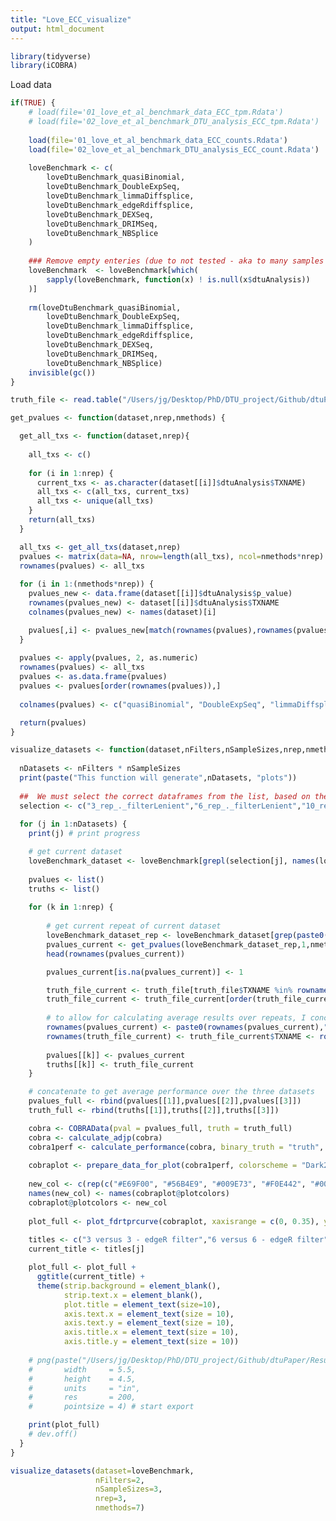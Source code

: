 ```yaml
---
title: "Love_ECC_visualize"
output: html_document
---
```


```r
library(tidyverse)
library(iCOBRA)
```

Load data

```r
if(TRUE) {
    # load(file='01_love_et_al_benchmark_data_ECC_tpm.Rdata')
    # load(file='02_love_et_al_benchmark_DTU_analysis_ECC_tpm.Rdata')
    
    load(file='01_love_et_al_benchmark_data_ECC_counts.Rdata')
    load(file='02_love_et_al_benchmark_DTU_analysis_ECC_count.Rdata')
  
    loveBenchmark <- c(
        loveDtuBenchmark_quasiBinomial,
        loveDtuBenchmark_DoubleExpSeq,
        loveDtuBenchmark_limmaDiffsplice,
        loveDtuBenchmark_edgeRdiffsplice,
        loveDtuBenchmark_DEXSeq,
        loveDtuBenchmark_DRIMSeq,
        loveDtuBenchmark_NBSplice
    )
    
    ### Remove empty enteries (due to not tested - aka to many samples for reasonable runtime)
    loveBenchmark  <- loveBenchmark[which(
        sapply(loveBenchmark, function(x) ! is.null(x$dtuAnalysis))
    )]
    
    rm(loveDtuBenchmark_quasiBinomial,
        loveDtuBenchmark_DoubleExpSeq,
        loveDtuBenchmark_limmaDiffsplice,
        loveDtuBenchmark_edgeRdiffsplice,
        loveDtuBenchmark_DEXSeq,
        loveDtuBenchmark_DRIMSeq,
        loveDtuBenchmark_NBSplice)
    invisible(gc())
}

truth_file <- read.table("/Users/jg/Desktop/PhD/DTU_project/Github/dtuPaper/Data/Love_data/truth_Love.txt")
```

```r
get_pvalues <- function(dataset,nrep,nmethods) {

  get_all_txs <- function(dataset,nrep){
  
    all_txs <- c()
 
    for (i in 1:nrep) {
      current_txs <- as.character(dataset[[i]]$dtuAnalysis$TXNAME)
      all_txs <- c(all_txs, current_txs)
      all_txs <- unique(all_txs)
    }
    return(all_txs)
  }

  all_txs <- get_all_txs(dataset,nrep)
  pvalues <- matrix(data=NA, nrow=length(all_txs), ncol=nmethods*nrep)
  rownames(pvalues) <- all_txs
  
  for (i in 1:(nmethods*nrep)) {
    pvalues_new <- data.frame(dataset[[i]]$dtuAnalysis$p_value)
    rownames(pvalues_new) <- dataset[[i]]$dtuAnalysis$TXNAME
    colnames(pvalues_new) <- names(dataset)[i]

    pvalues[,i] <- pvalues_new[match(rownames(pvalues),rownames(pvalues_new)),1]
  }
  
  pvalues <- apply(pvalues, 2, as.numeric)
  rownames(pvalues) <- all_txs
  pvalues <- as.data.frame(pvalues)
  pvalues <- pvalues[order(rownames(pvalues)),]
  
  colnames(pvalues) <- c("quasiBinomial", "DoubleExpSeq", "limmaDiffsplice", "edgeRDiffsplice", "DEXSeq", "DRIMSeq", "NBSplice")

  return(pvalues)
}
```

```r
visualize_datasets <- function(dataset,nFilters,nSampleSizes,nrep,nmethods) {
  
  nDatasets <- nFilters * nSampleSizes
  print(paste("This function will generate",nDatasets, "plots"))
  
  ##  We must select the correct dataframes from the list, based on the list names
  selection <- c("3_rep_._filterLenient","6_rep_._filterLenient","10_rep_._filterLenient","3_rep_._filterStringent","6_rep_._filterStringent","10_rep_._filterStringent")
  
  for (j in 1:nDatasets) {
    print(j) # print progress

    # get current dataset
    loveBenchmark_dataset <- loveBenchmark[grepl(selection[j], names(loveBenchmark))]
    
    pvalues <- list()
    truths <- list()
    
    for (k in 1:nrep) {
        
        # get current repeat of current dataset
        loveBenchmark_dataset_rep <- loveBenchmark_dataset[grep(paste0("rep_",k,"_fil"),names(loveBenchmark_dataset))]
        pvalues_current <- get_pvalues(loveBenchmark_dataset_rep,1,nmethods)
        head(rownames(pvalues_current))

        pvalues_current[is.na(pvalues_current)] <- 1

        truth_file_current <- truth_file[truth_file$TXNAME %in% rownames(pvalues_current),]
        truth_file_current <- truth_file_current[order(truth_file_current$TXNAME),]
        
        # to allow for calculating average results over repeats, I concatenate thte results over repeats, which requires non-identical rownames
        rownames(pvalues_current) <- paste0(rownames(pvalues_current),"_",k)
        rownames(truth_file_current) <- truth_file_current$TXNAME <- rownames(pvalues_current)
        
        pvalues[[k]] <- pvalues_current
        truths[[k]] <- truth_file_current
    }

    # concatenate to get average performance over the three datasets
    pvalues_full <- rbind(pvalues[[1]],pvalues[[2]],pvalues[[3]])
    truth_full <- rbind(truths[[1]],truths[[2]],truths[[3]]) 

    cobra <- COBRAData(pval = pvalues_full, truth = truth_full)
    cobra <- calculate_adjp(cobra)
    cobra1perf <- calculate_performance(cobra, binary_truth = "truth", cont_truth = "none", splv = "none", aspects = c("fdrtpr", "fdrtprcurve", "overlap"))
    
    cobraplot <- prepare_data_for_plot(cobra1perf, colorscheme = "Dark2", facetted = TRUE)
    
    new_col <- c(rep(c("#E69F00", "#56B4E9", "#009E73", "#F0E442", "#0072B2", "#D55E00", "black", "#999999"),4),rep("white",16))
    names(new_col) <- names(cobraplot@plotcolors)
    cobraplot@plotcolors <- new_col
  
    plot_full <- plot_fdrtprcurve(cobraplot, xaxisrange = c(0, 0.35), yaxisrange = c(0,0.85))
    
    titles <- c("3 versus 3 - edgeR filter","6 versus 6 - edgeR filter","10 versus 10 - edgeR filter","3 versus 3 - DRIMSeq filter","6 versus 6 - DRIMSeq filter","10 versus 10 - DRIMSeq filter")
    current_title <- titles[j]

    plot_full <- plot_full + 
      ggtitle(current_title) +
      theme(strip.background = element_blank(),
            strip.text.x = element_blank(),
            plot.title = element_text(size=10),
            axis.text.x = element_text(size = 10),
            axis.text.y = element_text(size = 10),
            axis.title.x = element_text(size = 10),
            axis.title.y = element_text(size = 10))
    
    # png(paste("/Users/jg/Desktop/PhD/DTU_project/Github/dtuPaper/Results/Love_ECC_benchmark/plot_icobra_tpm_", j, ".png", sep = ""),
    #       width     = 5.5,
    #       height    = 4.5,
    #       units     = "in",
    #       res       = 200,
    #       pointsize = 4) # start export

    print(plot_full)
    # dev.off()
  }
}
```

```r
visualize_datasets(dataset=loveBenchmark,
                   nFilters=2,
                   nSampleSizes=3,
                   nrep=3,
                   nmethods=7)
```
